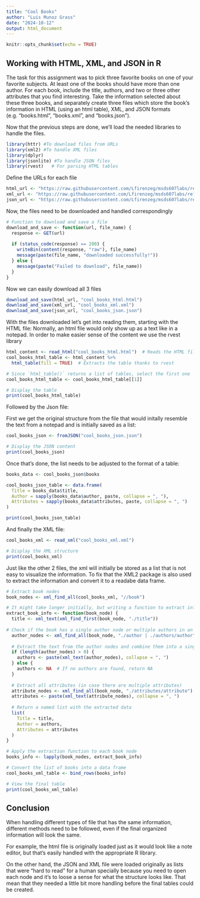 ---
title: "Cool Books"
author: "Luis Munoz Grass"
date: "2024-10-12"
output: html_document
---

```{r setup, include=FALSE}
knitr::opts_chunk$set(echo = TRUE)
```

## Working with HTML, XML, and JSON in R

The task for this assignment was to pick three favorite books on one of your favorite subjects. At least one of the books should have more than one author. For each book, include the title, authors, and two or three other attributes that you find interesting.
Take the information selected about these three books, and separately create three files which
store the book’s information in HTML (using an html table), XML, and JSON formats (e.g. “books.html”,
“books.xml”, and “books.json”).

Now that the previous steps are done, we'll load the needed libraries to handle the files.

```{r, load libraries}
library(httr) #To download files from URLs
library(xml2) #To handle XML files
library(dplyr)
library(jsonlite) #To handle JSON files
library(rvest)   # For parsing HTML tables
```


Define the URLs for  each file
```{r, define source}
html_url <- "https://raw.githubusercontent.com/Lfirenzeg/msds607labs/refs/heads/main/Assignment7/cool-books.html"
xml_url <- "https://raw.githubusercontent.com/Lfirenzeg/msds607labs/refs/heads/main/Assignment7/cool-books.xml"
json_url <- "https://raw.githubusercontent.com/Lfirenzeg/msds607labs/refs/heads/main/Assignment7/cool-books.json"
```

Now, the files need to be downloaded and handled correspondingly
```{r, function to download and save different types of files}
# Function to download and save a file
download_and_save <- function(url, file_name) {
  response <- GET(url)
  
  if (status_code(response) == 200) {
    writeBin(content(response, "raw"), file_name)
    message(paste(file_name, "downloaded successfully!"))
  } else {
    message(paste("Failed to download", file_name))
  }
}

```

Now we can easily download all 3 files
```{r}
download_and_save(html_url, "cool_books_html.html")
download_and_save(xml_url, "cool_books_xml.xml")
download_and_save(json_url, "cool_books_json.json")
```

With the files downloaded let's get into reading them, starting with the HTML file:
Normally, an html file would only show up as a text like in a notepad. In order to make easier sense of the content we use the rvest library 

```{r, read HTML file}
html_content <- read_html("cool_books_html.html")  # Reads the HTML file
cool_books_html_table <- html_content %>%
  html_table(fill = TRUE)  # Extracts the table thanks to rvest

# Since `html_table()` returns a list of tables, select the first one
cool_books_html_table <- cool_books_html_table[[1]]

# Display the table
print(cool_books_html_table)
```


Followed by the Json file:

First we get the original structure from the file that would initally resemble the text from a notepad and is initially saved as a list:
```{r, read JSON file}
cool_books_json <- fromJSON("cool_books_json.json")

# Display the JSON content
print(cool_books_json)
```

Once that's done, the list needs to be adjusted to the format of a table:
```{r json table}
books_data <- cool_books_json$books

cool_books_json_table <- data.frame(
  Title = books_data$title,
  Author = sapply(books_data$author, paste, collapse = ", "), 
  Attributes = sapply(books_data$attributes, paste, collapse = ", ")
)

print(cool_books_json_table)
```


And finally the XML file:

```{r get xml data}
cool_books_xml <- read_xml("cool_books_xml.xml")

# Display the XML structure
print(cool_books_xml)
```

Just like the other 2 files, the xml will initially be stored as a list that is not easy to visualize the information. To fix that the XML2 package is also used to extract the information and convert it to a readabe data frame.

```{r, organize xml data into table}
# Extract book nodes
book_nodes <- xml_find_all(cool_books_xml, "//book")

# It might take longer initially, but writing a function to extract information from each book node will help with organizing it
extract_book_info <- function(book_node) {
  title <- xml_text(xml_find_first(book_node, "./title"))
  
# Check if the book has a single author node or multiple authors in an 'authors' node
  author_nodes <- xml_find_all(book_node, "./author | ./authors/author")
  
  # Extract the text from the author nodes and combine them into a single string
  if (length(author_nodes) > 0) {
    authors <- paste(xml_text(author_nodes), collapse = ", ")
  } else {
    authors <- NA  # If no authors are found, return NA
  }
  
  # Extract all attributes (in case there are multiple attributes)
  attribute_nodes <- xml_find_all(book_node, "./attributes/attribute")
  attributes <- paste(xml_text(attribute_nodes), collapse = ", ")
  
  # Return a named list with the extracted data
  list(
    Title = title,
    Author = authors,
    Attributes = attributes
  )
}

# Apply the extraction function to each book node
books_info <- lapply(book_nodes, extract_book_info)

# Convert the list of books into a data frame
cool_books_xml_table <- bind_rows(books_info)

# View the final table
print(cool_books_xml_table)
```

## Conclusion
When handling different types of file that has the same information, different methods need to be followed, even if the final organized information will look the same.

For example, the html file is originally loaded just as it would look like a note editor, but that's easily handled with the appropriate R library.

On the other hand, the JSON and XML file were loaded originally as lists that were "hard to read" for a human specially because you need to open each node and it's to loose a sense for what the structure looks like. That mean that they needed a little bit more handling before the final tables could be created.
